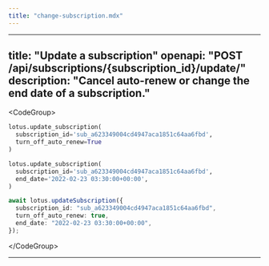 ```yaml
---
title: "change-subscription.mdx"
---
```


---
title: "Update a subscription"
openapi: "POST /api/subscriptions/{subscription_id}/update/"
description: "Cancel auto-renew or change the end date of a subscription."
---

&lt;CodeGroup&gt;

```py Python
lotus.update_subscription(
  subscription_id='sub_a623349004cd4947aca1851c64aa6fbd',
  turn_off_auto_renew=True
)

lotus.update_subscription(
  subscription_id='sub_a623349004cd4947aca1851c64aa6fbd',
  end_date='2022-02-23 03:30:00+00:00',
)
```

```ts Typescript
await lotus.updateSubscription({
  subscription_id: "sub_a623349004cd4947aca1851c64aa6fbd",
  turn_off_auto_renew: true,
  end_date: "2022-02-23 03:30:00+00:00",
});
```

&lt;/CodeGroup&gt;

---
